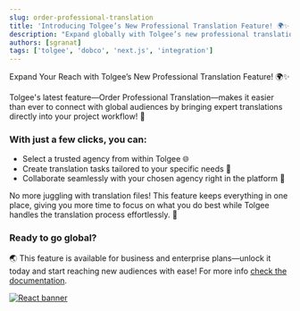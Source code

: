 ```yaml
---
slug: order-professional-translation
title: 'Introducing Tolgee’s New Professional Translation Feature! 🌍✨'
description: "Expand globally with Tolgee’s new professional translation feature—easily order, manage, and collaborate with agencies in one platform!"
authors: [sgranat]
tags: ['tolgee', 'dobco', 'next.js', 'integration']
---
```



<!-- truncate-->

Expand Your Reach with Tolgee’s New Professional Translation Feature! 🌍✨

Tolgee's latest feature—Order Professional Translation—makes it easier than ever to connect with global audiences by bringing expert translations directly into your project workflow! 🚀

### With just a few clicks, you can:

 - Select a trusted agency from within Tolgee 🌐
 - Create translation tasks tailored to your specific needs 🎯
 - Collaborate seamlessly with your chosen agency right in the platform 🤝

No more juggling with translation files! This feature keeps everything in one place, giving you more time to focus on what you do best while Tolgee handles the translation process effortlessly. 🌟

### Ready to go global?

🌏 This feature is available for business and enterprise plans—unlock it today and start reaching new audiences with ease! For more info [check the documentation](/platform/projects_and_organizations/order_translation).

[![React banner](/img/blog/blog-banners/banner-demo.webp)](https://app.tolgee.io/sign_up)
